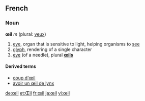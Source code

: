 ==French==
=== Noun ===
'''œil''' ''m'' (plural: [[yeux]])

# [[eye]], organ that is sensitive to light, helping organisms to [[see]]
# [[glyph]], rendering of a single character
# [[eye]] (of a needle), plural '''[[œils]]'''
====Derived terms====
*[[coup d'œil]]
*[[avoir un œil de lynx]]

[[de:œil]]
[[et:Œil]]
[[fr:œil]]
[[ja:œil]]
[[vi:œil]]